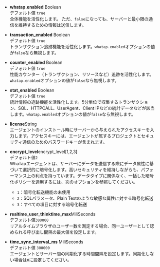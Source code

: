 -   **whatap.enabled** <span class='type'>Boolean</span><br/>
    デフォルト値 `true`<br/>全体機能を活性化します。 ただ、`false`になっても、サーバーと最小限の通信を維持するための情報は送信します。

-   **transaction_enabled** <span class='type'>Boolean</span><br/>
    デフォルト値 `true`<br/>トランザクション追跡機能を活性化します。`whatap.enabled`オプションの値が`false`なら無視します。

-   **counter_enabled** <span class='type'>Boolean</span><br/>
    デフォルト値 `true`<br/>性能カウンター（トランザクション、リソースなど）追跡を活性化します。`whatap.enabled`オプションの値が`false`なら無視します。

-   **stat_enabled** <span class='type'>Boolean</span><br/>
    デフォルト値 `true`<br/>統計情報の追跡機能を活性化します。5分単位で収集するトランザクション、SQL、HTTPCALL、UserAgent、Client IPなどの統計データなどが該当します。`whatap.enabled`オプションの値が`false`なら無視します。

-   **license**<span class='type'>String</span><br/>
    エージェントのインストール時にサーバーから与えられたアクセスキーを入力します。アクセスキーには、エージェントが属するプロジェクトとセキュリティ通信のためのパスワードキーが含まれます。

-   **encrypt_level**<span class='type'>encrypt_level[1,2,3]</span><br/>
    デフォルト値`2`<br/>
    WhaTapエージェントは、サーバーにデータを送信する際にデータ属性に基づいて選択的に暗号化します。高いセキュリティを維持しながらも、パフォーマンス上の利点を持っています。データタイプに関係なく、一括した暗号化ポリシーを適用するには、次のオプションを参照してください。<br/>
    -   `1`：暗号化転送機能の未使用
    -   `2`：SQLパラメータ、Plain Textのような敏感な属性に対する暗号化転送
    -   `3`：すべての項目に対する暗号化転送

-   **realtime_user_thinktime_max**<span class='type'>MiliSeconds</span><br/>
    デフォルト値`300000`<br/>リアルタイムブラウザのユーザー数を測定する場合、同一ユーザーとして認められる呼び出し間隔の最大値を設定します。

-   **time_sync_interval_ms** <span class='type'>MiliSeconds</span><br/>
    デフォルト値 `300000`<br/>エージェントとサーバー間の同期化する時間間隔を設定します。同期化しない場合は`0`に設定してください。
